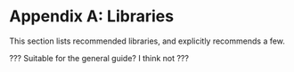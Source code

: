# <a href="#" name="S-libraries"></a>Appendix A: Libraries

This section lists recommended libraries, and explicitly recommends a few.

??? Suitable for the general guide? I think not ???


